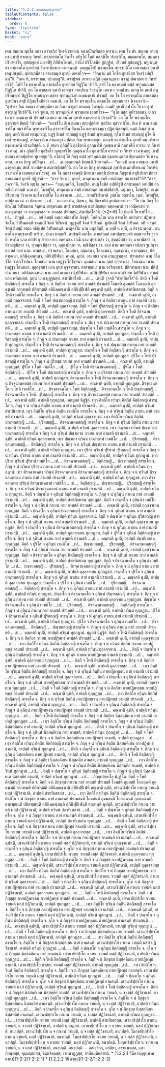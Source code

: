 ```yaml
---
title: "1.2.2 กายสํสคฺคสิกฺขาปท"
tableOfContents: false
sidebar:
  order: 6
type: "tipitaka"
basket: "vi"
book: "para"
---
```



<DynamicBreadcrumb />

<Division number="269" book="para">

<Paragraph number="993" book="para">
เตน สมเยน พุทฺโธ ภควา สาวตฺถิยํ วิหรติ เชตวเน อนาถปิณฺฑิกสฺส อาราเม. เตน โข ปน สมเยน อายสฺมา อุทายี อรญฺเญ วิหรติ. ตสฺสายสฺมโต วิหาโร อภิรูโป โหติ ทสฺสนีโย ปาสาทิโก, มชฺเฌคพฺโภ, สมนฺตาปริยาคาโร, สุปญฺญตฺตํ มญฺจปีฐํ ภิสิพิพฺโพหนํ, ปานียํ ปริโภชนียํ สูปฏฺฐิตํ, ปริเวณํ สุสมฺมฏฺฐํ. พหู มนุสฺสา อายสฺมโต อุทายิสฺส วิหารเปกฺขกา อาคจฺฉนฺติ.



</Paragraph>

<Paragraph number="994" book="para">
อญฺญตโรปิ พฺราหฺมโณ สปชาปติโก เยนายสฺมา อุทายี เตนุปสงฺกมิ; อุปสงฺกมิตฺวา อายสฺมนฺตํ อุทายึ เอตทโวจ—  “อิจฺฉาม มยํ โภโต อุทายิสฺส วิหารํ เปกฺขิตุนฺ”ติ. “เตน หิ, พฺราหฺมณ, เปกฺขสฺสู”ติ, อวาปุรณํ อาทาย ฆฏิกํ อุคฺฆาเฏตฺวา กวาฏํ ปณาเมตฺวา วิหารํ ปาวิสิ. โสปิ โข พฺราหฺมโณ อายสฺมโต อุทายิสฺส ปิฏฺฐิโต ปาวิสิ. สาปิ โข พฺราหฺมณี ตสฺส พฺราหฺมณสฺส ปิฏฺฐิโต ปาวิสิ. อถ โข อายสฺมา อุทายี เอกจฺเจ วาตปาเน วิวรนฺโต เอกจฺเจ วาตปาเน ถเกนฺโต คพฺภํ อนุปริคนฺตฺวา ปิฏฺฐิโต อาคนฺตฺวา ตสฺสา พฺราหฺมณิยา องฺคมงฺคานิ ปรามสิ. อถ โข โส พฺราหฺมโณ อายสฺมตา อุทายินา สทฺธึ ปฏิสมฺโมทิตฺวา อคมาสิ. อถ โข โส พฺราหฺมโณ อตฺตมโน อตฺตมนวาจํ นิจฺฉาเรสิ—  “อุฬารา อิเม สมณา สกฺยปุตฺติยา เย อิเม เอวรูเป อรญฺเญ วิหรนฺติ. ภวมฺปิ อุทายี อุฬาโร โย เอวรูเป อรญฺเญ วิหรตี”ติ.



</Paragraph>

<Paragraph number="995" book="para">
เอวํ วุตฺเต, สา พฺราหฺมณี ตํ พฺราหฺมณํ เอตทโวจ—  “กุโต ตสฺส อุฬารตฺตตา. ยเถว เม ตฺวํ องฺคมงฺคานิ ปรามสิ เอวเมว เม สมโณ อุทายี องฺคมงฺคานิ ปรามสี”ติ. อถ โข โส พฺราหฺมโณ อุชฺฌายติ ขิยฺยติ วิปาเจติ—  “อลชฺชิโน อิเม สมณา สกฺยปุตฺติยา ทุสฺสีลา มุสาวาทิโน. อิเม หิ นาม ธมฺมจาริโน สมจาริโน พฺรหฺมจาริโน สจฺจวาทิโน สีลวนฺโต กลฺยาณธมฺมา ปฏิชานิสฺสนฺติ. นตฺถิ อิเมสํ สามญฺญํ นตฺถิ อิเมสํ พฺรหฺมญฺญํ, นฏฺฐํ อิเมสํ สามญฺญํ นฏฺฐํ อิเมสํ พฺรหฺมญฺญํ, กุโต อิเมสํ สามญฺญํ กุโต อิเมสํ พฺรหฺมญฺญํ, อปคตา อิเม สามญฺญา อปคตา อิเม พฺรหฺมญฺญา. กถญฺหิ นาม สมโณ อุทายี มม ภริยาย องฺคมงฺคานิ ปรามสิสฺสติ. น หิ สกฺกา กุลิตฺถีหิ กุลธีตาหิ กุลกุมารีหิ กุลสุณฺหาหิ กุลทาสีหิ อารามํ วา วิหารํ วา คนฺตุํ. สเจ กุลิตฺถิโย กุลธีตโร กุลกุมาริโย กุลสุณฺหาโย กุลทาสิโย อารามํ วา วิหารํ วา คจฺเฉยฺยุํ, ตาปิ สมณา สกฺยปุตฺติยา ทูเสยฺยุนฺ”ติ.



</Paragraph>

<Paragraph number="996" book="para">
อโสฺสสุํ โข ภิกฺขุ ตสฺส พฺราหฺมณสฺส อุชฺฌายนฺตสฺส ขิยฺยนฺตสฺส วิปาเจนฺตสฺส. เย เต ภิกฺขู อปฺปิจฺฉา …เป…  เต อุชฺฌายนฺติ ขิยฺยนฺติ วิปาเจนฺติ—  “กถญฺหิ นาม อายสฺมา อุทายี มาตุคาเมน สทฺธึ กายสํสคฺคํ สมาปชฺชิสฺสตี”ติ.



</Paragraph>

<Paragraph number="997" book="para">
อถ โข เต ภิกฺขู อายสฺมนฺตํ อุทายึ อเนกปริยาเยน วิครหิตฺวา ภควโต เอตมตฺถํ อาโรเจสุํ. อถ โข ภควา เอตสฺมึ นิทาเน เอตสฺมึ ปกรเณ ภิกฺขุสํฆํ สนฺนิปาตาเปตฺวา อายสฺมนฺตํ อุทายึ ปฏิปุจฺฉิ—  “สจฺจํ กิร ตฺวํ, อุทายิ, มาตุคาเมน สทฺธึ กายสํสคฺคํ สมาปชฺชสี”ติ? “สจฺจํ, ภควา”ติ. วิครหิ พุทฺโธ ภควา—  “อนนุจฺฉวิกํ, โมฆปุริส, อนนุโลมิกํ อปฺปติรูปํ อสฺสามณกํ อกปฺปิยํ อกรณียํ. กถญฺหิ นาม ตฺวํ, โมฆปุริส, มาตุคาเมน สทฺธึ กายสํสคฺคํ สมาปชฺชิสฺสสิ. นนุ มยา, โมฆปุริส, อเนกปริยาเยน วิราคาย ธมฺโม เทสิโต โน สราคาย …เป…  กามปริฬาหานํ วูปสโม อกฺขาโต. เนตํ, โมฆปุริส, อปฺปสนฺนานํ วา ปสาทาย …เป…  เอวญฺจ ปน, ภิกฺขเว, อิมํ สิกฺขาปทํ อุทฺทิเสยฺยาถ—



</Paragraph>

</Division>
<Division number="270" book="para">

<Paragraph number="998" book="para">
<Emphasis>“โย ปน ภิกฺขุ โอติณฺโณ วิปริณเตน จิตฺเตน มาตุคาเมน สทฺธึ กายสํสคฺคํ สมาปชฺเชยฺย หตฺถคฺคาหํ วา เวณิคฺคาหํ วา อญฺญตรสฺส วา อญฺญตรสฺส วา องฺคสฺส ปรามสนํ, สํฆาทิเสโส”</Emphasis>ติ. (*2*:<Emphasis>6</Emphasis>)



</Paragraph>

</Division>
<Division number="271" book="para">

<Paragraph number="999" book="para">
<Emphasis>โย ปนา</Emphasis>ติ โย ยาทิโส …เป…  <Emphasis>ภิกฺขู</Emphasis>ติ …เป…  อยํ อิมสฺมึ อตฺเถ อธิปฺเปโต ภิกฺขูติ.



</Paragraph>

<Paragraph number="1000" book="para">
<Emphasis>โอติณฺโณ</Emphasis> นาม สารตฺโต อเปกฺขวา ปฏิพทฺธจิตฺโต.



</Paragraph>

<Paragraph number="1001" book="para">
<Emphasis>วิปริณตนฺ</Emphasis>ติ รตฺตมฺปิ จิตฺตํ วิปริณตํ. ทุฏฺฐมฺปิ จิตฺตํ วิปริณตํ. มูฬฺหมฺปิ จิตฺตํ วิปริณตํ. อปิ จ รตฺตํ จิตฺตํ อิมสฺมึ อตฺเถ อธิปฺเปตํ วิปริณตนฺติ.



</Paragraph>

<Paragraph number="1002" book="para">
<Emphasis>มาตุคาโม</Emphasis> นาม มนุสฺสิตฺถี, น ยกฺขี น เปตี, น ติรจฺฉานคตา. อนฺตมโส ตทหุชาตาปิ ทาริกา, ปเคว มหตฺตรี.



</Paragraph>

<Paragraph number="1003" book="para">
<Emphasis>สทฺธินฺ</Emphasis>ติ เอกโต.



</Paragraph>

<Paragraph number="1004" book="para">
<Emphasis>กายสํสคฺคํ สมาปชฺเชยฺยา</Emphasis>ติ อชฺฌาจาโร วุจฺจติ.



</Paragraph>

<Paragraph number="1005" book="para">
<Emphasis>หตฺโถ</Emphasis> นาม กปฺปรํ อุปาทาย ยาว อคฺคนขา.



</Paragraph>

<Paragraph number="1006" book="para">
<Emphasis>เวณี</Emphasis> นาม สุทฺธเกสา วา, สุตฺตมิสฺสา วา, มาลามิสฺสา วา, หิรญฺญมิสฺสา วา, สุวณฺณมิสฺสา วา, มุตฺตามิสฺสา วา, มณิมิสฺสา วา.



</Paragraph>

<Paragraph number="1007" book="para">
<Emphasis>องฺคํ</Emphasis> นาม หตฺถญฺจ เวณิญฺจ ฐเปตฺวา อวเสสํ องฺคํ นาม.



</Paragraph>

</Division>
<Division number="272" book="para">

<Paragraph number="1008" book="para">
อามสนา, ปรามสนา, โอมสนา, อุมฺมสนา, โอลงฺฆนา, อุลฺลงฺฆนา, อากฑฺฒนา, ปติกฑฺฒนา, อภินิคฺคณฺหนา, อภินิปฺปีฬนา, คหณํ, ฉุปนํ.



</Paragraph>

<Paragraph number="1009" book="para">
<Emphasis>อามสนา</Emphasis> นาม อามฏฺฐมตฺตา.



</Paragraph>

<Paragraph number="1010" book="para">
<Emphasis>ปรามสนา</Emphasis> นาม อิโตจิโต จ สญฺโจปนา.



</Paragraph>

<Paragraph number="1011" book="para">
<Emphasis>โอมสนา</Emphasis> นาม เหฏฺฐา โอโรปนา.



</Paragraph>

<Paragraph number="1012" book="para">
<Emphasis>อุมฺมสนา</Emphasis> นาม อุทฺธํ อุจฺจารณา.



</Paragraph>

<Paragraph number="1013" book="para">
<Emphasis>โอลงฺฆนา</Emphasis> นาม เหฏฺฐา โอนมนา.



</Paragraph>

<Paragraph number="1014" book="para">
<Emphasis>อุลฺลงฺฆนา</Emphasis> นาม อุทฺธํ อุจฺจารณา.



</Paragraph>

<Paragraph number="1015" book="para">
<Emphasis>อากฑฺฒนา</Emphasis> นาม อาวิญฺฉนา.



</Paragraph>

<Paragraph number="1016" book="para">
<Emphasis>ปติกฑฺฒนา</Emphasis> นาม ปติปฺปณามนา.



</Paragraph>

<Paragraph number="1017" book="para">
<Emphasis>อภินิคฺคณฺหนา</Emphasis> นาม องฺคํ คเหตฺวา นิปฺปีฬนา.



</Paragraph>

<Paragraph number="1018" book="para">
<Emphasis>อภินิปฺปีฬนา</Emphasis> นาม เกนจิ สห นิปฺปีฬนา.



</Paragraph>

<Paragraph number="1019" book="para">
<Emphasis>คหณํ</Emphasis> นาม คหิตมตฺตํ.



</Paragraph>

<Paragraph number="1020" book="para">
<Emphasis>ฉุปนํ</Emphasis> นาม ผุฏฺฐมตฺตํ.



</Paragraph>

<Paragraph number="1021" book="para">
<Emphasis>สํฆาทิเสโส</Emphasis>ติ …เป…  เตนปิ วุจฺจติ “สํฆาทิเสโส”ติ.



</Paragraph>

</Division>
<Division number="273" book="para">

<Paragraph number="1022" book="para">
อิตฺถี จ โหติ อิตฺถิสญฺญี สารตฺโต จ ภิกฺขุ จ. นํ อิตฺถิยา กาเยน กายํ อามสติ ปรามสติ โอมสติ อุมฺมสติ โอลงฺเฆติ อุลฺลงฺเฆติ อากฑฺฒติ ปติกฑฺฒติ อภินิคฺคณฺหาติ อภินิปฺปีเฬติ คณฺหาติ ฉุปติ, อาปตฺติ สํฆาทิเสสสฺส.



</Paragraph>

<Paragraph number="1023" book="para">
อิตฺถี จ โหติ เวมติโก สารตฺโต จ. ภิกฺขุ จ นํ อิตฺถิยา กาเยน กายํ อามสติ ปรามสติ …เป…  คณฺหาติ ฉุปติ, อาปตฺติ ถุลฺลจฺจยสฺส.



</Paragraph>

<Paragraph number="1024" book="para">
อิตฺถี จ โหติ ปณฺฑกสญฺญี สารตฺโต จ. ภิกฺขุ จ นํ อิตฺถิยา กาเยน กายํ อามสติ ปรามสติ …เป…  คณฺหาติ ฉุปติ, อาปตฺติ ถุลฺลจฺจยสฺส.



</Paragraph>

<Paragraph number="1025" book="para">
อิตฺถี จ โหติ ปุริสสญฺญี สารตฺโต จ. ภิกฺขุ จ นํ อิตฺถิยา กาเยน กายํ อามสติ ปรามสติ …เป…  คณฺหาติ ฉุปติ, อาปตฺติ ถุลฺลจฺจยสฺส.



</Paragraph>

<Paragraph number="1026" book="para">
อิตฺถี จ โหติ ติรจฺฉานคตสญฺญี สารตฺโต จ. ภิกฺขุ จ นํ อิตฺถิยา กาเยน กายํ อามสติ ปรามสติ …เป…  คณฺหาติ ฉุปติ, อาปตฺติ ถุลฺลจฺจยสฺส.



</Paragraph>

<Paragraph number="1027" book="para">
ปณฺฑโก จ โหติ ปณฺฑกสญฺญี สารตฺโต จ. ภิกฺขุ จ นํ ปณฺฑกสฺส กาเยน กายํ อามสติ ปรามสติ …เป…  คณฺหาติ ฉุปติ, อาปตฺติ ถุลฺลจฺจยสฺส.



</Paragraph>

<Paragraph number="1028" book="para">
ปณฺฑโก จ โหติ เวมติโก สารตฺโต จ. ภิกฺขุ จ นํ ปณฺฑกสฺส กาเยน กายํ อามสติ ปรามสติ …เป…  คณฺหาติ ฉุปติ, อาปตฺติ ทุกฺกฏสฺส.



</Paragraph>

<Paragraph number="1029" book="para">
ปณฺฑโก จ โหติ ปุริสสญฺญี สารตฺโต จ. ภิกฺขุ จ นํ ปณฺฑกสฺส กาเยน กายํ อามสติ ปรามสติ …เป…  คณฺหาติ ฉุปติ, อาปตฺติ ทุกฺกฏสฺส.



</Paragraph>

<Paragraph number="1030" book="para">
ปณฺฑโก จ โหติ ติรจฺฉานคตสญฺญี สารตฺโต จ. ภิกฺขุ จ นํ ปณฺฑกสฺส กาเยน กายํ อามสติ ปรามสติ …เป…  คณฺหาติ ฉุปติ, อาปตฺติ ทุกฺกฏสฺส.



</Paragraph>

<Paragraph number="1031" book="para">
ปณฺฑโก จ โหติ อิตฺถิสญฺญี สารตฺโต จ. ภิกฺขุ จ นํ ปณฺฑกสฺส กาเยน กายํ อามสติ ปรามสติ …เป…  คณฺหาติ ฉุปติ, อาปตฺติ ทุกฺกฏสฺส.



</Paragraph>

<Paragraph number="1032" book="para">
ปุริโส จ โหติ ปุริสสญฺญี สารตฺโต จ. ภิกฺขุ จ นํ ปุริสสฺส กาเยน กายํ อามสติ ปรามสติ …เป…  คณฺหาติ ฉุปติ, อาปตฺติ ทุกฺกฏสฺส.



</Paragraph>

<Paragraph number="1033" book="para">
ปุริโส จ โหติ เวมติโก …เป…  ปุริโส จ โหติ ติรจฺฉานคตสญฺญี…  ปุริโส จ โหติ อิตฺถิสญฺญี…  ปุริโส จ โหติ ปณฺฑกสญฺญี สารตฺโต จ. ภิกฺขุ จ นํ ปุริสสฺส กาเยน กายํ อามสติ ปรามสติ …เป…  คณฺหาติ ฉุปติ, อาปตฺติ ทุกฺกฏสฺส.



</Paragraph>

<Paragraph number="1034" book="para">
ติรจฺฉานคโต จ โหติ ติรจฺฉานคตสญฺญี สารตฺโต จ. ภิกฺขุ จ นํ ติรจฺฉานคตสฺส กาเยน กายํ อามสติ ปรามสติ …เป…  คณฺหาติ ฉุปติ, อาปตฺติ ทุกฺกฏสฺส.



</Paragraph>

<Paragraph number="1035" book="para">
ติรจฺฉานคโต จ โหติ เวมติโก …เป…  ติรจฺฉานคโต จ โหติ อิตฺถิสญฺญี…  ติรจฺฉานคโต จ โหติ ปณฺฑกสญฺญี…  ติรจฺฉานคโต จ โหติ. ปุริสสญฺญี สารตฺโต จ. ภิกฺขุ จ นํ ติรจฺฉานคตสฺส กาเยน กายํ อามสติ ปรามสติ …เป…  คณฺหาติ ฉุปติ, อาปตฺติ ทุกฺกฏสฺส.




</Paragraph>
</Division>

<Paragraph number="1036" type="center" book="para">
เอกมูลกํ นิฏฺฐิตํ.





</Paragraph>

<Division number="274" book="para">

<Paragraph number="1037" book="para">
เทฺว อิตฺถิโย ทฺวินฺนํ อิตฺถีนํ อิตฺถิสญฺญี สารตฺโต จ. ภิกฺขุ จ นํ ทฺวินฺนํ อิตฺถีนํ กาเยน กายํ อามสติ ปรามสติ …เป…  คณฺหาติ ฉุปติ, อาปตฺติ ทฺวินฺนํ สํฆาทิเสสานํ.



</Paragraph>

<Paragraph number="1038" book="para">
เทฺว อิตฺถิโย ทฺวินฺนํ อิตฺถีนํ เวมติโก สารตฺโต จ. ภิกฺขุ จ นํ ทฺวินฺนํ อิตฺถีนํ กาเยน กายํ อามสติ ปรามสติ …เป…  คณฺหาติ ฉุปติ, อาปตฺติ ทฺวินฺนํ ถุลฺลจฺจยานํ.



</Paragraph>

<Paragraph number="1039" book="para">
เทฺว อิตฺถิโย ทฺวินฺนํ อิตฺถีนํ ปณฺฑกสญฺญี …เป…  ปุริสสญฺญี…  ติรจฺฉานคตสญฺญี สารตฺโต จ. ภิกฺขุ จ นํ ทฺวินฺนํ อิตฺถีนํ กาเยน กายํ อามสติ ปรามสติ …เป…  คณฺหาติ ฉุปติ, อาปตฺติ ทฺวินฺนํ ถุลฺลจฺจยานํ.



</Paragraph>

<Paragraph number="1040" book="para">
เทฺว ปณฺฑกา ทฺวินฺนํ ปณฺฑกานํ ปณฺฑกสญฺญี สารตฺโต จ ภิกฺขุ จ นํ ทฺวินฺนํ ปณฺฑกานํ กาเยน กายํ อามสติ ปรามสติ …เป…  คณฺหาติ ฉุปติ, อาปตฺติ ทฺวินฺนํ ถุลฺลจฺจยานํ.



</Paragraph>

<Paragraph number="1041" book="para">
เทฺว ปณฺฑกา ทฺวินฺนํ ปณฺฑกานํ เวมติโก …เป…  ปุริสสญฺญี…  ติรจฺฉานคตสญฺญี…  อิตฺถิสญฺญี สารตฺโต จ. ภิกฺขุ จ นํ ทฺวินฺนํ ปณฺฑกานํ กาเยน กายํ อามสติ ปรามสติ …เป…  คณฺหาติ ฉุปติ, อาปตฺติ ทฺวินฺนํ ทุกฺกฏานํ.



</Paragraph>

<Paragraph number="1042" book="para">
เทฺว ปุริสา ทฺวินฺนํ ปุริสานํ ปุริสสญฺญี สารตฺโต จ ภิกฺขุ จ นํ ทฺวินฺนํ ปุริสานํ กาเยน กายํ อามสติ ปรามสติ …เป…  คณฺหาติ ฉุปติ, อาปตฺติ ทฺวินฺนํ ทุกฺกฏานํ.



</Paragraph>

<Paragraph number="1043" book="para">
เทฺว ปุริสา ทฺวินฺนํ ปุริสานํ เวมติโก …เป…  ติรจฺฉานคตสญฺญี…  อิตฺถิสญฺญี…  ปณฺฑกสญฺญี สารตฺโต จ. ภิกฺขุ จ นํ ทฺวินฺนํ ปุริสานํ กาเยน กายํ อามสติ ปรามสติ …เป…  คณฺหาติ ฉุปติ, อาปตฺติ ทฺวินฺนํ ทุกฺกฏานํ.



</Paragraph>

<Paragraph number="1044" book="para">
เทฺว ติรจฺฉานคตา ทฺวินฺนํ ติรจฺฉานคตานํ ติรจฺฉานคตสญฺญี สารตฺโต จ. ภิกฺขุ จ นํ ทฺวินฺนํ ติรจฺฉานคตานํ กาเยน กายํ อามสติ ปรามสติ …เป…  คณฺหาติ ฉุปติ, อาปตฺติ ทฺวินฺนํ ทุกฺกฏานํ.



</Paragraph>

<Paragraph number="1045" book="para">
เทฺว ติรจฺฉานคตา ทฺวินฺนํ ติรจฺฉานคตานํ เวมติโก …เป…  อิตฺถิสญฺญี…  ปณฺฑกสญฺญี…  ปุริสสญฺญี สารตฺโต จ. ภิกฺขุ จ นํ ทฺวินฺนํ ติรจฺฉานคตานํ กาเยน กายํ อามสติ ปรามสติ …เป…  คณฺหาติ ฉุปติ, อาปตฺติ ทฺวินฺนํ ทุกฺกฏานํ.



</Paragraph>

</Division>
<Division number="275" book="para">

<Paragraph number="1046" book="para">
อิตฺถี จ ปณฺฑโก จ อุภินฺนํ อิตฺถิสญฺญี สารตฺโต จ. ภิกฺขุ จ นํ อุภินฺนํ กาเยน กายํ อามสติ ปรามสติ …เป…  คณฺหาติ ฉุปติ, อาปตฺติ สํฆาทิเสเสน ทุกฺกฏสฺส.



</Paragraph>

<Paragraph number="1047" book="para">
อิตฺถี จ ปณฺฑโก จ อุภินฺนํ เวมติโก สารตฺโต จ. ภิกฺขุ จ นํ อุภินฺนํ กาเยน กายํ อามสติ ปรามสติ …เป…  คณฺหาติ ฉุปติ, อาปตฺติ ถุลฺลจฺจเยน ทุกฺกฏสฺส.



</Paragraph>

<Paragraph number="1048" book="para">
อิตฺถี จ ปณฺฑโก จ อุภินฺนํ ปณฺฑกสญฺญี สารตฺโต จ. ภิกฺขุ จ นํ อุภินฺนํ กาเยน กายํ อามสติ ปรามสติ …เป…  คณฺหาติ ฉุปติ, อาปตฺติ ทฺวินฺนํ ถุลฺลจฺจยานํ.



</Paragraph>

<Paragraph number="1049" book="para">
อิตฺถี จ ปณฺฑโก จ อุภินฺนํ ปุริสสญฺญี สารตฺโต จ. ภิกฺขุ จ นํ อุภินฺนํ กาเยน กายํ อามสติ ปรามสติ …เป…  คณฺหาติ ฉุปติ, อาปตฺติ ถุลฺลจฺจเยน ทุกฺกฏสฺส.



</Paragraph>

<Paragraph number="1050" book="para">
อิตฺถี จ ปณฺฑโก จ อุภินฺนํ ติรจฺฉานคตสญฺญี สารตฺโต จ. ภิกฺขุ จ นํ อุภินฺนํ กาเยน กายํ อามสติ ปรามสติ …เป…  คณฺหาติ ฉุปติ, อาปตฺติ ถุลฺลจฺจเยน ทุกฺกฏสฺส.



</Paragraph>

<Paragraph number="1051" book="para">
อิตฺถี จ ปุริโส จ อุภินฺนํ อิตฺถิสญฺญี สารตฺโต จ. ภิกฺขุ จ นํ อุภินฺนํ กาเยน กายํ อามสติ ปรามสติ …เป…  คณฺหาติ ฉุปติ, อาปตฺติ สํฆาทิเสเสน ทุกฺกฏสฺส.



</Paragraph>

<Paragraph number="1052" book="para">
อิตฺถี จ ปุริโส จ อุภินฺนํ เวมติโก …เป…  ปณฺฑกสญฺญี…  ปุริสสญฺญี…  ติรจฺฉานคตสญฺญี สารตฺโต จ. ภิกฺขุ จ นํ อุภินฺนํ กาเยน กายํ อามสติ ปรามสติ …เป…  คณฺหาติ ฉุปติ, อาปตฺติ ถุลฺลจฺจเยน ทุกฺกฏสฺส.



</Paragraph>

<Paragraph number="1053" book="para">
อิตฺถี จ ติรจฺฉานคโต จ อุภินฺนํ อิตฺถิสญฺญี สารตฺโต จ. ภิกฺขุ จ นํ อุภินฺนํ กาเยน กายํ อามสติ ปรามสติ …เป…  คณฺหาติ ฉุปติ, อาปตฺติ สํฆาทิเสเสน ทุกฺกฏสฺส.



</Paragraph>

<Paragraph number="1054" book="para">
อิตฺถี จ ติรจฺฉานคโต จ อุภินฺนํ เวมติโก …เป…  ปณฺฑกสญฺญี…  ปุริสสญฺญี…  ติรจฺฉานคตสญฺญี สารตฺโต จ. ภิกฺขุ จ นํ อุภินฺนํ กาเยน กายํ อามสติ ปรามสติ …เป…  คณฺหาติ ฉุปติ, อาปตฺติ ถุลฺลจฺจเยน ทุกฺกฏสฺส.



</Paragraph>

<Paragraph number="1055" book="para">
ปณฺฑโก จ ปุริโส จ อุภินฺนํ ปณฺฑกสญฺญี สารตฺโต จ. ภิกฺขุ จ นํ อุภินฺนํ กาเยน กายํ อามสติ ปรามสติ …เป…  คณฺหาติ ฉุปติ, อาปตฺติ ถุลฺลจฺจเยน ทุกฺกฏสฺส.



</Paragraph>

<Paragraph number="1056" book="para">
ปณฺฑโก จ ปุริโส จ อุภินฺนํ เวมติโก …เป…  ปุริสสญฺญี…  ติรจฺฉานคตสญฺญี…  อิตฺถิสญฺญี สารตฺโต จ. ภิกฺขุ จ นํ อุภินฺนํ กาเยน กายํ อามสติ ปรามสติ …เป…  คณฺหาติ ฉุปติ, อาปตฺติ ทฺวินฺนํ ทุกฺกฏานํ.



</Paragraph>

<Paragraph number="1057" book="para">
ปณฺฑโก จ ติรจฺฉานคโต จ อุภินฺนํ ปณฺฑกสญฺญี สารตฺโต จ. ภิกฺขุ จ นํ อุภินฺนํ กาเยน กายํ อามสติ ปรามสติ …เป…  คณฺหาติ ฉุปติ, อาปตฺติ ถุลฺลจฺจเยน ทุกฺกฏสฺส.



</Paragraph>

<Paragraph number="1058" book="para">
ปณฺฑโก จ ติรจฺฉานคโต จ อุภินฺนํ เวมติโก …เป…  ปุริสสญฺญี…  ติรจฺฉานคตสญฺญี…  อิตฺถิสญฺญี สารตฺโต จ. ภิกฺขุ จ นํ อุภินฺนํ กาเยน กายํ อามสติ ปรามสติ …เป…  คณฺหาติ ฉุปติ, อาปตฺติ ทฺวินฺนํ ทุกฺกฏานํ.



</Paragraph>

<Paragraph number="1059" book="para">
ปุริโส จ ติรจฺฉานคโต จ อุภินฺนํ ปุริสสญฺญี สารตฺโต จ. ภิกฺขุ จ นํ อุภินฺนํ กาเยน กายํ อามสติ ปรามสติ …เป…  คณฺหาติ ฉุปติ, อาปตฺติ ทฺวินฺนํ ทุกฺกฏานํ.



</Paragraph>

<Paragraph number="1060" book="para">
ปุริโส จ ติรจฺฉานคโต จ อุภินฺนํ เวมติโก …เป…  ติรจฺฉานคตสญฺญี…  อิตฺถิสญฺญี…  ปณฺฑกสญฺญี สารตฺโต จ. ภิกฺขุ จ นํ อุภินฺนํ กาเยน กายํ อามสติ ปรามสติ …เป…  คณฺหาติ ฉุปติ, อาปตฺติ ทฺวินฺนํ ทุกฺกฏานํ.




</Paragraph>
</Division>

<Paragraph number="1061" type="center" book="para">
ทุมูลกํ นิฏฺฐิตํ.





</Paragraph>

<Division number="276" book="para">

<Paragraph number="1062" book="para">
อิตฺถี จ โหติ อิตฺถิสญฺญี สารตฺโต จ. ภิกฺขุ จ นํ อิตฺถิยา กาเยน กายปฏิพทฺธํ อามสติ ปรามสติ …เป…  คณฺหาติ ฉุปติ, อาปตฺติ ถุลฺลจฺจยสฺส …เป… .



</Paragraph>

<Paragraph number="1063" book="para">
เทฺว อิตฺถิโย ทฺวินฺนํ อิตฺถีนํ อิตฺถิสญฺญี สารตฺโต จ. ภิกฺขุ จ นํ ทฺวินฺนํ อิตฺถีนํ กาเยน กายปฏิพทฺธํ อามสติ ปรามสติ …เป…  คณฺหาติ ฉุปติ, อาปตฺติ ทฺวินฺนํ ถุลฺลจฺจยานํ …เป… .



</Paragraph>

<Paragraph number="1064" book="para">
อิตฺถี จ ปณฺฑโก จ อุภินฺนํ อิตฺถิสญฺญี สารตฺโต จ. ภิกฺขุ จ นํ อุภินฺนํ กาเยน กายปฏิพทฺธํ อามสติ ปรามสติ …เป…  คณฺหาติ ฉุปติ, อาปตฺติ ถุลฺลจฺจเยน ทุกฺกฏสฺส …เป… .



</Paragraph>

<Paragraph number="1065" book="para">
อิตฺถี จ โหติ อิตฺถิสญฺญี สารตฺโต จ. ภิกฺขุ จ นํ อิตฺถิยา กายปฏิพทฺเธน กายํ อามสติ ปรามสติ …เป…  คณฺหาติ ฉุปติ, อาปตฺติ ถุลฺลจฺจยสฺส …เป… .



</Paragraph>

<Paragraph number="1066" book="para">
เทฺว อิตฺถิโย ทฺวินฺนํ อิตฺถีนํ อิตฺถิสญฺญี สารตฺโต จ. ภิกฺขุ จ นํ ทฺวินฺนํ อิตฺถีนํ กายปฏิพทฺเธน กายํ อามสติ ปรามสติ …เป…  คณฺหาติ ฉุปติ, อาปตฺติ ทฺวินฺนํ ถุลฺลจฺจยานํ …เป… .



</Paragraph>

<Paragraph number="1067" book="para">
อิตฺถี จ ปณฺฑโก จ อุภินฺนํ อิตฺถิสญฺญี สารตฺโต จ. ภิกฺขุ จ นํ อุภินฺนํ กายปฏิพทฺเธน กายํ อามสติ ปรามสติ …เป…  คณฺหาติ ฉุปติ, อาปตฺติ ถุลฺลจฺจเยน ทุกฺกฏสฺส …เป… .



</Paragraph>

<Paragraph number="1068" book="para">
อิตฺถี จ โหติ อิตฺถิสญฺญี สารตฺโต จ. ภิกฺขุ จ นํ อิตฺถิยา กายปฏิพทฺเธน กายปฏิพทฺธํ อามสติ ปรามสติ …เป…  คณฺหาติ ฉุปติ, อาปตฺติ ทุกฺกฏสฺส …เป… .



</Paragraph>

<Paragraph number="1069" book="para">
เทฺว อิตฺถิโย ทฺวินฺนํ อิตฺถีนํ อิตฺถิสญฺญี สารตฺโต จ. ภิกฺขุ จ นํ ทฺวินฺนํ อิตฺถีนํ กายปฏิพทฺเธน กายปฏิพทฺธํ อามสติ ปรามสติ …เป…  คณฺหาติ ฉุปติ, อาปตฺติ ทฺวินฺนํ ทุกฺกฏานํ …เป… .



</Paragraph>

<Paragraph number="1070" book="para">
อิตฺถี จ ปณฺฑโก จ อุภินฺนํ อิตฺถิสญฺญี สารตฺโต จ. ภิกฺขุ จ นํ อุภินฺนํ กายปฏิพทฺเธน กายปฏิพทฺธํ อามสติ ปรามสติ …เป…  คณฺหาติ ฉุปติ, อาปตฺติ ทฺวินฺนํ ทุกฺกฏานํ …เป… .



</Paragraph>

<Paragraph number="1071" book="para">
อิตฺถี จ โหติ อิตฺถิสญฺญี สารตฺโต จ. ภิกฺขุ จ นํ อิตฺถิยา นิสฺสคฺคิเยน กายํ อามสติ อาปตฺติ ทุกฺกฏสฺส …เป… .



</Paragraph>

<Paragraph number="1072" book="para">
เทฺว อิตฺถิโย ทฺวินฺนํ อิตฺถีนํ อิตฺถิสญฺญี สารตฺโต จ. ภิกฺขุ จ นํ ทฺวินฺนํ อิตฺถีนํ นิสฺสคฺคิเยน กายํ อามสติ, อาปตฺติ ทฺวินฺนํ ทุกฺกฏานํ …เป… .



</Paragraph>

<Paragraph number="1073" book="para">
อิตฺถี จ ปณฺฑโก จ อุภินฺนํ อิตฺถิสญฺญี สารตฺโต จ. ภิกฺขุ จ นํ อุภินฺนํ นิสฺสคฺคิเยน กายํ อามสติ, อาปตฺติ ทฺวินฺนํ ทุกฺกฏานํ …เป… .



</Paragraph>

<Paragraph number="1074" book="para">
อิตฺถี จ โหติ อิตฺถิสญฺญี สารตฺโต จ. ภิกฺขุ จ นํ อิตฺถิยา นิสฺสคฺคิเยน กายปฏิพทฺธํ อามสติ, อาปตฺติ ทุกฺกฏสฺส …เป… .



</Paragraph>

<Paragraph number="1075" book="para">
เทฺว อิตฺถิโย ทฺวินฺนํ อิตฺถีนํ อิตฺถิสญฺญี สารตฺโต จ. ภิกฺขุ จ นํ ทฺวินฺนํ อิตฺถีนํ นิสฺสคฺคิเยน กายปฏิพทฺธํ อามสติ, อาปตฺติ ทฺวินฺนํ ทุกฺกฏานํ …เป… .



</Paragraph>

<Paragraph number="1076" book="para">
อิตฺถี จ ปณฺฑโก จ อุภินฺนํ อิตฺถิสญฺญี สารตฺโต จ. ภิกฺขุ จ นํ อุภินฺนํ นิสฺสคฺคิเยน กายปฏิพทฺธํ อามสติ, อาปตฺติ ทฺวินฺนํ ทุกฺกฏานํ …เป… .



</Paragraph>

<Paragraph number="1077" book="para">
อิตฺถี จ โหติ อิตฺถิสญฺญี สารตฺโต จ. ภิกฺขุ จ นํ อิตฺถิยา นิสฺสคฺคิเยน นิสฺสคฺคิยํ อามสติ, อาปตฺติ ทุกฺกฏสฺส …เป… .



</Paragraph>

<Paragraph number="1078" book="para">
เทฺว อิตฺถิโย ทฺวินฺนํ อิตฺถีนํ อิตฺถิสญฺญี สารตฺโต จ. ภิกฺขุ จ นํ ทฺวินฺนํ อิตฺถีนํ นิสฺสคฺคิเยน นิสฺสคฺคิยํ อามสติ, อาปตฺติ ทฺวินฺนํ ทุกฺกฏานํ …เป… .



</Paragraph>

<Paragraph number="1079" book="para">
อิตฺถี จ ปณฺฑโก จ อุภินฺนํ อิตฺถิสญฺญี สารตฺโต จ. ภิกฺขุ จ นํ อุภินฺนํ นิสฺสคฺคิเยน นิสฺสคฺคิยํ อามสติ, อาปตฺติ ทฺวินฺนํ ทุกฺกฏานํ …เป… .




</Paragraph>
</Division>

<Paragraph number="1080" type="center" book="para">
ภิกฺขุเปยฺยาโล นิฏฺฐิโต.





</Paragraph>

<Division number="277" book="para">

<Paragraph number="1081" book="para">
อิตฺถี จ โหติ อิตฺถิสญฺญี สารตฺโต จ. อิตฺถี จ นํ ภิกฺขุสฺส กาเยน กายํ อามสติ ปรามสติ โอมสติ อุมฺมสติ โอลงฺเฆติ อุลฺลงฺเฆติ อากฑฺฒติ ปติกฑฺฒติ อภินิคฺคณฺหาติ อภินิปฺปีเฬติ คณฺหาติ ฉุปติ, เสวนาธิปฺปาโย กาเยน วายมติ ผสฺสํ ปฏิวิชานาติ, อาปตฺติ สํฆาทิเสสสฺส …เป… .



</Paragraph>

<Paragraph number="1082" book="para">
เทฺว อิตฺถิโย ทฺวินฺนํ อิตฺถีนํ อิตฺถิสญฺญี สารตฺโต จ. อิตฺถิโย จ นํ ภิกฺขุสฺส กาเยน กายํ อามสนฺติ ปรามสนฺติ โอมสนฺติ อุมฺมสนฺติ โอลงฺเฆนฺติ อุลฺลงฺเฆนฺติ อากฑฺฒนฺติ ปติกฑฺฒนฺติ อภินิคฺคณฺหนฺติ อภินิปฺปีเฬนฺติ คณฺหนฺติ ฉุปนฺติ, เสวนาธิปฺปาโย กาเยน วายมติ ผสฺสํ ปฏิวิชานาติ, อาปตฺติ ทฺวินฺนํ สํฆาทิเสสานํ …เป… .



</Paragraph>

<Paragraph number="1083" book="para">
อิตฺถี จ ปณฺฑโก จ อุภินฺนํ อิตฺถิสญฺญี สารตฺโต จ. อุโภ จ นํ ภิกฺขุสฺส กาเยน กายํ อามสนฺติ ปรามสนฺติ …เป…  คณฺหนฺติ ฉุปนฺติ, เสวนาธิปฺปาโย กาเยน วายมติ ผสฺสํ ปฏิวิชานาติ, อาปตฺติ สํฆาทิเสเสน ทุกฺกฏสฺส …เป… .



</Paragraph>

<Paragraph number="1084" book="para">
อิตฺถี จ โหติ อิตฺถิสญฺญี สารตฺโต จ. อิตฺถี จ นํ ภิกฺขุสฺส กาเยน กายปฏิพทฺธํ อามสติ ปรามสติ …เป…  คณฺหาติ ฉุปติ, เสวนาธิปฺปาโย กาเยน วายมติ ผสฺสํ ปฏิวิชานาติ, อาปตฺติ ถุลฺลจฺจยสฺส …เป… .



</Paragraph>

<Paragraph number="1085" book="para">
เทฺว อิตฺถิโย ทฺวินฺนํ อิตฺถีนํ อิตฺถิสญฺญี สารตฺโต จ. อิตฺถิโย จ นํ ภิกฺขุสฺส กาเยน กายปฏิพทฺธํ อามสนฺติ ปรามสนฺติ …เป…  คณฺหนฺติ ฉุปนฺติ, เสวนาธิปฺปาโย กาเยน วายมติ ผสฺสํ ปฏิวิชานาติ, อาปตฺติ ทฺวินฺนํ ถุลฺลจฺจยานํ …เป… .



</Paragraph>

<Paragraph number="1086" book="para">
อิตฺถี จ ปณฺฑโก จ อุภินฺนํ อิตฺถิสญฺญี สารตฺโต จ. อุโภ จ นํ ภิกฺขุสฺส กาเยน กายปฏิพทฺธํ อามสนฺติ ปรามสนฺติ …เป…  คณฺหนฺติ ฉุปนฺติ, เสวนาธิปฺปาโย กาเยน วายมติ ผสฺสํ ปฏิวิชานาติ, อาปตฺติ ถุลฺลจฺจเยน ทุกฺกฏสฺส …เป… .



</Paragraph>

<Paragraph number="1087" book="para">
อิตฺถี จ โหติ อิตฺถิสญฺญี สารตฺโต จ. อิตฺถี จ นํ ภิกฺขุสฺส กายปฏิพทฺเธน กายํ อามสติ ปรามสติ …เป…  คณฺหาติ ฉุปติ, เสวนาธิปฺปาโย กาเยน วายมติ ผสฺสํ ปฏิวิชานาติ, อาปตฺติ ถุลฺลจฺจยสฺส …เป… .



</Paragraph>

<Paragraph number="1088" book="para">
เทฺว อิตฺถิโย ทฺวินฺนํ อิตฺถีนํ อิตฺถิสญฺญี สารตฺโต จ. อิตฺถิโย จ นํ ภิกฺขุสฺส กายปฏิพทฺเธน กายํ อามสนฺติ ปรามสนฺติ …เป…  คณฺหนฺติ ฉุปนฺติ, เสวนาธิปฺปาโย กาเยน วายมติ ผสฺสํ ปฏิวิชานาติ, อาปตฺติ ทฺวินฺนํ ถุลฺลจฺจยานํ …เป… .



</Paragraph>

<Paragraph number="1089" book="para">
อิตฺถี จ ปณฺฑโก จ อุภินฺนํ อิตฺถิสญฺญี สารตฺโต จ. อุโภ จ นํ ภิกฺขุสฺส กายปฏิพทฺเธน กายํ อามสนฺติ ปรามสนฺติ …เป…  คณฺหนฺติ ฉุปนฺติ, เสวนาธิปฺปาโย กาเยน วายมติ ผสฺสํ ปฏิวิชานาติ, อาปตฺติ ถุลฺลจฺจเยน ทุกฺกฏสฺส …เป… .



</Paragraph>

</Division>
<Division number="278" book="para">

<Paragraph number="1090" book="para">
อิตฺถี จ โหติ อิตฺถิสญฺญี สารตฺโต จ. อิตฺถี จ นํ ภิกฺขุสฺส กายปฏิพทฺเธน กายปฏิพทฺธํ อามสติ ปรามสติ …เป…  คณฺหาติ ฉุปติ, เสวนาธิปฺปาโย กาเยน วายมติ ผสฺสํ ปฏิวิชานาติ, อาปตฺติ ทุกฺกฏสฺส …เป… .



</Paragraph>

<Paragraph number="1091" book="para">
เทฺว อิตฺถิโย ทฺวินฺนํ อิตฺถีนํ อิตฺถิสญฺญี สารตฺโต จ. อิตฺถิโย จ นํ ภิกฺขุสฺส กายปฏิพทฺเธน กายปฏิพทฺธํ อามสนฺติ ปรามสนฺติ …เป…  คณฺหนฺติ ฉุปนฺติ, เสวนาธิปฺปาโย กาเยน วายมติ ผสฺสํ ปฏิวิชานาติ, อาปตฺติ ทฺวินฺนํ ทุกฺกฏานํ …เป… .



</Paragraph>

<Paragraph number="1092" book="para">
อิตฺถี จ ปณฺฑโก จ อุภินฺนํ อิตฺถิสญฺญี สารตฺโต จ. อุโภ จ นํ ภิกฺขุสฺส กายปฏิพทฺเธน กายปฏิพทฺธํ อามสนฺติ ปรามสนฺติ …เป…  คณฺหนฺติ ฉุปนฺติ, เสวนาธิปฺปาโย กาเยน วายมติ ผสฺสํ ปฏิวิชานาติ, อาปตฺติ ทฺวินฺนํ ทุกฺกฏานํ …เป… .



</Paragraph>

<Paragraph number="1093" book="para">
อิตฺถี จ โหติ อิตฺถิสญฺญี สารตฺโต จ. อิตฺถี จ นํ ภิกฺขุสฺส นิสฺสคฺคิเยน กายํ อามสติ. เสวนาธิปฺปาโย กาเยน วายมติ ผสฺสํ ปฏิวิชานาติ, อาปตฺติ ทุกฺกฏสฺส …เป… .



</Paragraph>

<Paragraph number="1094" book="para">
เทฺว อิตฺถิโย ทฺวินฺนํ อิตฺถีนํ อิตฺถิสญฺญี สารตฺโต จ. อิตฺถิโย จ นํ ภิกฺขุสฺส นิสฺสคฺคิเยน กายํ อามสนฺติ. เสวนาธิปฺปาโย กาเยน วายมติ ผสฺสํ ปฏิวิชานาติ, อาปตฺติ ทฺวินฺนํ ทุกฺกฏานํ …เป… .



</Paragraph>

<Paragraph number="1095" book="para">
อิตฺถี จ ปณฺฑโก จ อุภินฺนํ อิตฺถิสญฺญี สารตฺโต จ. อุโภ จ นํ ภิกฺขุสฺส นิสฺสคฺคิเยน กายํ อามสนฺติ. เสวนาธิปฺปาโย กาเยน วายมติ ผสฺสํ ปฏิวิชานาติ, อาปตฺติ ทฺวินฺนํ ทุกฺกฏานํ …เป… .



</Paragraph>

<Paragraph number="1096" book="para">
อิตฺถี จ โหติ อิตฺถิสญฺญี สารตฺโต จ. อิตฺถี จ นํ ภิกฺขุสฺส นิสฺสคฺคิเยน กายปฏิพทฺธํ อามสติ. เสวนาธิปฺปาโย กาเยน วายมติ ผสฺสํ ปฏิวิชานาติ, อาปตฺติ ทุกฺกฏสฺส …เป… .



</Paragraph>

<Paragraph number="1097" book="para">
เทฺว อิตฺถิโย ทฺวินฺนํ อิตฺถีนํ อิตฺถิสญฺญี สารตฺโต จ. อิตฺถิโย จ นํ ภิกฺขุสฺส นิสฺสคฺคิเยน กายปฏิพทฺธํ อามสนฺติ. เสวนาธิปฺปาโย กาเยน วายมติ ผสฺสํ ปฏิวิชานาติ, อาปตฺติ ทฺวินฺนํ ทุกฺกฏานํ …เป… .



</Paragraph>

<Paragraph number="1098" book="para">
อิตฺถี จ ปณฺฑโก จ อุภินฺนํ อิตฺถิสญฺญี สารตฺโต จ. อุโภ จ นํ ภิกฺขุสฺส นิสฺสคฺคิเยน กายปฏิพทฺธํ อามสนฺติ. เสวนาธิปฺปาโย กาเยน วายมติ ผสฺสํ ปฏิวิชานาติ, อาปตฺติ ทฺวินฺนํ ทุกฺกฏานํ …เป… .



</Paragraph>

<Paragraph number="1099" book="para">
อิตฺถี จ โหติ อิตฺถิสญฺญี สารตฺโต จ. อิตฺถี จ นํ ภิกฺขุสฺส นิสฺสคฺคิเยน นิสฺสคฺคิยํ อามสติ. เสวนาธิปฺปาโย กาเยน วายมติ, น จ ผสฺสํ ปฏิวิชานาติ, อาปตฺติ ทุกฺกฏสฺส …เป… .



</Paragraph>

<Paragraph number="1100" book="para">
เทฺว อิตฺถิโย ทฺวินฺนํ อิตฺถีนํ อิตฺถิสญฺญี สารตฺโต จ. อิตฺถิโย จ นํ ภิกฺขุสฺส นิสฺสคฺคิเยน นิสฺสคฺคิยํ อามสนฺติ. เสวนาธิปฺปาโย กาเยน วายมติ, น จ ผสฺสํ ปฏิวิชานาติ, อาปตฺติ ทฺวินฺนํ ทุกฺกฏานํ …เป… .



</Paragraph>

<Paragraph number="1101" book="para">
อิตฺถี จ ปณฺฑโก จ อุภินฺนํ อิตฺถิสญฺญี สารตฺโต จ. อุโภ จ นํ ภิกฺขุสฺส นิสฺสคฺคิเยน นิสฺสคฺคิยํ อามสนฺติ. เสวนาธิปฺปาโย กาเยน วายมติ, น จ ผสฺสํ ปฏิวิชานาติ, อาปตฺติ ทฺวินฺนํ ทุกฺกฏานํ …เป… .



</Paragraph>

</Division>
<Division number="279" book="para">

<Paragraph number="1102" book="para">
เสวนาธิปฺปาโย กาเยน วายมติ ผสฺสํ ปฏิวิชานาติ, อาปตฺติ สํฆาทิเสสสฺส.



</Paragraph>

<Paragraph number="1103" book="para">
เสวนาธิปฺปาโย กาเยน วายมติ, น จ ผสฺสํ ปฏิวิชานาติ, อาปตฺติ ทุกฺกฏสฺส.



</Paragraph>

<Paragraph number="1104" book="para">
เสวนาธิปฺปาโย น จ กาเยน วายมติ, ผสฺสํ ปฏิวิชานาติ, อนาปตฺติ.



</Paragraph>

<Paragraph number="1105" book="para">
เสวนาธิปฺปาโย น จ กาเยน วายมติ, น จ ผสฺสํ ปฏิวิชานาติ, อนาปตฺติ.



</Paragraph>

<Paragraph number="1106" book="para">
โมกฺขาธิปฺปาโย กาเยน วายมติ, ผสฺสํ ปฏิวิชานาติ, อนาปตฺติ.



</Paragraph>

<Paragraph number="1107" book="para">
โมกฺขาธิปฺปาโย กาเยน วายมติ, น จ ผสฺสํ ปฏิวิชานาติ, อนาปตฺติ.



</Paragraph>

<Paragraph number="1108" book="para">
โมกฺขาธิปฺปาโย น จ กาเยน วายมติ, ผสฺสํ ปฏิวิชานาติ, อนาปตฺติ.



</Paragraph>

<Paragraph number="1109" book="para">
โมกฺขาธิปฺปาโย น จ กาเยน วายมติ, น จ ผสฺสํ ปฏิวิชานาติ, อนาปตฺติ.



</Paragraph>

</Division>
<Division number="280" book="para">

<Paragraph number="1110" book="para">
อนาปตฺติ—  อสญฺจิจฺจ, อสติยา, อชานนฺตสฺส, อสาทิยนฺตสฺส, อุมฺมตฺตกสฺส, ขิตฺตจิตฺตสฺส, เวทนาฏฺฏสฺส, อาทิกมฺมิกสฺสาติ.

</Paragraph>
</Division>

<TableOfContents book="para" section="1.2.2">
* [1.2.2.1 วินีตวตฺถุอุทฺทานคาถา](1-2-2/1-2-2-1)
* [1.2.2.2 วินีตวตฺถุ](1-2-2/1-2-2-2)
</TableOfContents>